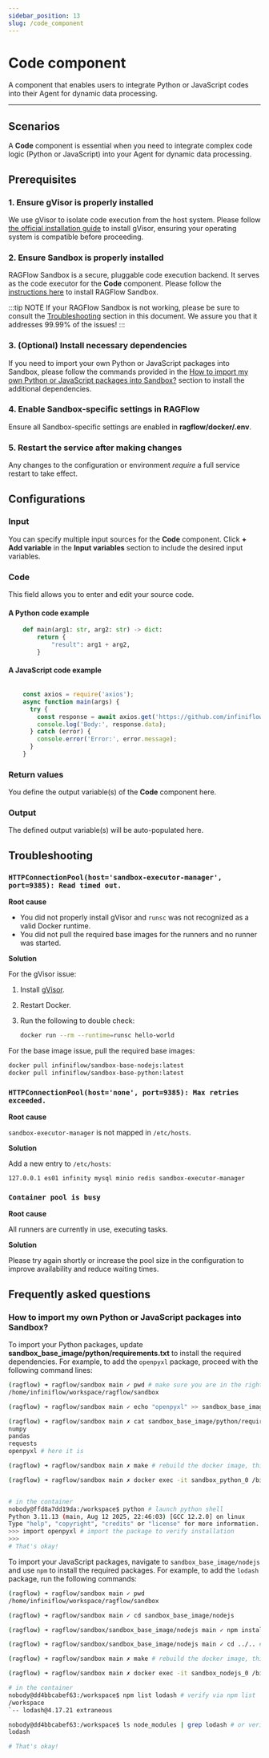 ---
sidebar_position: 13
slug: /code_component
---

# Code component

A component that enables users to integrate Python or JavaScript codes into their Agent for dynamic data processing.

---

## Scenarios

A **Code** component is essential when you need to integrate complex code logic (Python or JavaScript) into your Agent for dynamic data processing.

## Prerequisites

### 1. Ensure gVisor is properly installed

We use gVisor to isolate code execution from the host system. Please follow [the official installation guide](https://gvisor.dev/docs/user_guide/install/) to install gVisor, ensuring your operating system is compatible before proceeding.

### 2. Ensure Sandbox is properly installed

RAGFlow Sandbox is a secure, pluggable code execution backend. It serves as the code executor for the **Code** component. Please follow the [instructions here](https://github.com/infiniflow/ragflow/tree/main/sandbox) to install RAGFlow Sandbox.

:::tip NOTE
If your RAGFlow Sandbox is not working, please be sure to consult the [Troubleshooting](#troubleshooting) section in this document. We assure you that it addresses 99.99% of the issues!
:::

### 3. (Optional) Install necessary dependencies

If you need to import your own Python or JavaScript packages into Sandbox, please follow the commands provided in the [How to import my own Python or JavaScript packages into Sandbox?](#how-to-import-my-own-python-or-javascript-packages-into-sandbox) section to install the additional dependencies. 

### 4. Enable Sandbox-specific settings in RAGFlow

Ensure all Sandbox-specific settings are enabled in **ragflow/docker/.env**.

### 5. Restart the service after making changes

Any changes to the configuration or environment *require* a full service restart to take effect.

## Configurations 

### Input

You can specify multiple input sources for the **Code** component. Click **+ Add variable** in the **Input variables** section to include the desired input variables. 

### Code

This field allows you to enter and edit your source code.

#### A Python code example

```Python 
    def main(arg1: str, arg2: str) -> dict:
        return {
            "result": arg1 + arg2,
        }
```

#### A JavaScript code example

```JavaScript

    const axios = require('axios');
    async function main(args) {
      try {
        const response = await axios.get('https://github.com/infiniflow/ragflow');
        console.log('Body:', response.data);
      } catch (error) {
        console.error('Error:', error.message);
      }
    }
```

### Return values

You define the output variable(s) of the **Code** component here.

### Output

The defined output variable(s) will be auto-populated here.

## Troubleshooting

### `HTTPConnectionPool(host='sandbox-executor-manager', port=9385): Read timed out.`

**Root cause**  

- You did not properly install gVisor and `runsc` was not recognized as a valid Docker runtime.
- You did not pull the required base images for the runners and no runner was started.

**Solution**

For the gVisor issue:

1. Install [gVisor](https://gvisor.dev/docs/user_guide/install/).
2. Restart Docker.
3. Run the following to double check:

   ```bash
   docker run --rm --runtime=runsc hello-world
   ```

For the base image issue, pull the required base images:

```bash
docker pull infiniflow/sandbox-base-nodejs:latest
docker pull infiniflow/sandbox-base-python:latest
```

### `HTTPConnectionPool(host='none', port=9385): Max retries exceeded.`

**Root cause**  

`sandbox-executor-manager` is not mapped in `/etc/hosts`.

**Solution**  

Add a new entry to `/etc/hosts`:

`127.0.0.1 es01 infinity mysql minio redis sandbox-executor-manager`

### `Container pool is busy`

**Root cause**  

All runners are currently in use, executing tasks. 

**Solution**  

Please try again shortly or increase the pool size in the configuration to improve availability and reduce waiting times.


## Frequently asked questions

### How to import my own Python or JavaScript packages into Sandbox?

To import your Python packages, update **sandbox_base_image/python/requirements.txt** to install the required dependencies. For example, to add the `openpyxl` package, proceed with the following command lines:

```bash {4,6}
(ragflow) ➜ ragflow/sandbox main ✓ pwd # make sure you are in the right directory
/home/infiniflow/workspace/ragflow/sandbox

(ragflow) ➜ ragflow/sandbox main ✓ echo "openpyxl" >> sandbox_base_image/python/requirements.txt # add the package to the requirements.txt file

(ragflow) ➜ ragflow/sandbox main ✗ cat sandbox_base_image/python/requirements.txt # make sure the package is added
numpy
pandas
requests
openpyxl # here it is

(ragflow) ➜ ragflow/sandbox main ✗ make # rebuild the docker image, this command will rebuild the iamge and start the service immediately. To build image only, using `make build` instead.

(ragflow) ➜ ragflow/sandbox main ✗ docker exec -it sandbox_python_0 /bin/bash # entering container to check if the package is installed


# in the container
nobody@ffd8a7dd19da:/workspace$ python # launch python shell
Python 3.11.13 (main, Aug 12 2025, 22:46:03) [GCC 12.2.0] on linux
Type "help", "copyright", "credits" or "license" for more information.
>>> import openpyxl # import the package to verify installation
>>>
# That's okay!
```

To import your JavaScript packages, navigate to `sandbox_base_image/nodejs` and use `npm` to install the required packages. For example, to add the `lodash` package, run the following commands:

```bash
(ragflow) ➜ ragflow/sandbox main ✓ pwd
/home/infiniflow/workspace/ragflow/sandbox

(ragflow) ➜ ragflow/sandbox main ✓ cd sandbox_base_image/nodejs

(ragflow) ➜ ragflow/sandbox/sandbox_base_image/nodejs main ✓ npm install lodash 

(ragflow) ➜ ragflow/sandbox/sandbox_base_image/nodejs main ✓ cd ../.. # go back to sandbox root directory

(ragflow) ➜ ragflow/sandbox main ✗ make # rebuild the docker image, this command will rebuild the iamge and start the service immediately. To build image only, using `make build` instead.

(ragflow) ➜ ragflow/sandbox main ✗ docker exec -it sandbox_nodejs_0 /bin/bash # entering container to check if the package is installed

# in the container
nobody@dd4bbcabef63:/workspace$ npm list lodash # verify via npm list
/workspace
`-- lodash@4.17.21 extraneous

nobody@dd4bbcabef63:/workspace$ ls node_modules | grep lodash # or verify via listing node_modules
lodash

# That's okay!
```
